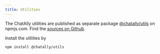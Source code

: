 ```yaml
---
title: Utilities
---
```



<ModuleLinks id="utils" />

The ChatAlly utilities are published as separate package [@chatally/utils](https://www.npmjs.com/package/@chatally/utils) on npmjs.com. Find the [sources on Github](https://github.com/chatally/chatally/tree/main/packages/utils).

Install the utilities by

```sh
npm install @chatally/utils
```

